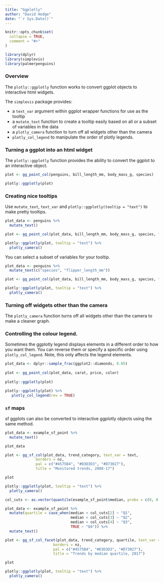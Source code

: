 ```yaml
---
title: "Ggplotly"
author: "David Hodge"
date: "`r Sys.Date()`"
---
```


```r
knitr::opts_chunk$set(
  collapse = TRUE,
  comment = "#>"
)
```

```r
library(dplyr)
library(simplevis)
library(palmerpenguins)
```

### Overview

The `plotly::ggplotly` function works to convert ggplot objects to interactive html widgets.

The `simplevis` package provides:

* a `text_var` argument within ggplot wrapper functions for use as the tooltip
* a `mutate_text` function to create a tooltip easily based on all or a subset of variables in the data
* a `plotly_camera` function to turn off all widgets other than the camera
* `plotly_col_legend` to manipulate the order of plotly legends.

### Turning a ggplot into an html widget

The `plotly::ggplotly` function provides the ability to convert the ggplot to an interactive object. 

```r
plot <- gg_point_col(penguins, bill_length_mm, body_mass_g, species)

plotly::ggplotly(plot) 
```

### Creating nice tooltips

Use `mutate_text`, `text_var` and `plotly::ggplotly(tooltip = "text")` to make pretty tooltips.

```r

plot_data <- penguins %>% 
  mutate_text()

plot <- gg_point_col(plot_data, bill_length_mm, body_mass_g, species, text_var = text)

plotly::ggplotly(plot, tooltip = "text") %>% 
  plotly_camera()
```

You can select a subset of variables for your tooltip.

```r
plot_data <- penguins %>% 
  mutate_text(c("species", "flipper_length_mm"))

plot <- gg_point_col(plot_data, bill_length_mm, body_mass_g, species, text_var = text)

plotly::ggplotly(plot, tooltip = "text") %>% 
  plotly_camera()
```

### Turning off widgets other than the camera

The `plotly_camera` function turns off all widgets other than the camera to make a cleaner graph.

### Controlling the colour legend.

Sometimes the ggplotly legend displays elements in a different order to how you want them. You can reverse them or specify a specific order using `plotly_col_legend`. Note, this only affects the legend elements.

```r
plot_data <- dplyr::sample_frac(ggplot2::diamonds, 0.05) 
 
plot <- gg_point_col(plot_data, carat, price, color)
 
plotly::ggplotly(plot)

plotly::ggplotly(plot) %>% 
   plotly_col_legend(rev = TRUE)
```

### `sf` maps

sf ggplots can also be converted to interactive ggplotly objects using the same method.

```r
plot_data <- example_sf_point %>% 
  mutate_text()

plot_data

plot <- gg_sf_col(plot_data, trend_category, text_var = text,
              borders = nz, 
              pal = c("#4575B4", "#D3D3D3", "#D73027"), 
              title = "Monitored trends, 2008-17")

plot

plotly::ggplotly(plot, tooltip = "text") %>% 
  plotly_camera()
```


```r
col_cuts <- as.vector(quantile(example_sf_point$median, probs = c(0, 0.25, 0.5, 0.75, 1)))

plot_data <- example_sf_point %>% 
  mutate(quartile = case_when(median < col_cuts[2] ~ "Q1", 
                              median < col_cuts[3] ~ "Q2",
                              median < col_cuts[4] ~ "Q3",
                              TRUE ~ "Q4")) %>% 
  mutate_text()

plot <- gg_sf_col_facet(plot_data, trend_category, quartile, text_var = text,
                      borders = nz,
                      pal = c("#4575B4", "#D3D3D3", "#D73027"), 
                      title = "Trends by median quartile, 2017")

plot

plotly::ggplotly(plot, tooltip = "text") %>% 
  plotly_camera()
```

